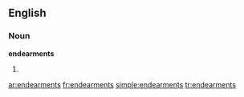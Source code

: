 ==English==

===Noun===
'''endearments'''

# {{plural of|[[endearment]]}}

[[ar:endearments]]
[[fr:endearments]]
[[simple:endearments]]
[[tr:endearments]]
